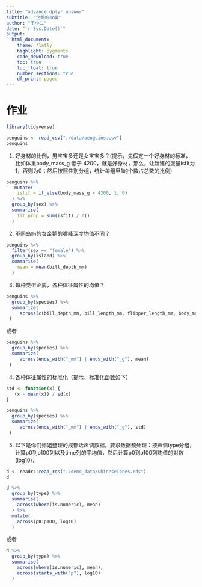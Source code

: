 ```yaml
---
title: "advance dplyr answer"
subtitle: "企鹅的故事"
author: "王小二"
date: "`r Sys.Date()`"
output: 
  html_document:
    theme: flatly
    highlight: pygments
    code_download: true
    toc: true
    toc_float: true
    number_sections: true
    df_print: paged
---
```



# 作业

```r
library(tidyverse)

penguins <- read_csv("./data/penguins.csv") 
penguins
```



1. 好身材的比例，男宝宝多还是女宝宝多？(提示，先假定一个好身材的标准，比如体重body_mass_g 低于 4200，就是好身材，那么，让新建的变量isfit为1，否则为0；然后按照性别分组，统计每组里1的个数占总数的比例)
```r
penguins %>% 
   mutate(
    isfit = if_else(body_mass_g < 4200, 1, 0)
  ) %>% 
  group_by(sex) %>% 
  summarise(
    fit_prop = sum(isfit) / n()
  )
```



2. 不同岛屿的女企鹅的嘴峰深度均值不同？
```r
penguins %>%
  filter(sex == "female") %>% 
  group_by(island) %>%
  summarise(
    mean = mean(bill_depth_mm)
  )
```


3. 每种类型企鹅，各种体征属性的均值？
```r
penguins %>%
  group_by(species) %>% 
  summarize(
     across(c(bill_depth_mm, bill_length_mm, flipper_length_mm, body_mass_g), mean)
 )
```

或者
```r
penguins %>%
  group_by(species) %>% 
  summarize(
     across(ends_with("_mm") | ends_with("_g"), mean)
 )
```



4. 各种体征属性的标准化（提示，标准化函数如下）
```r
std <- function(x) {
   (x - mean(x)) / sd(x)
}

penguins %>%
  group_by(species) %>% 
  summarize(
     across(ends_with("_mm") | ends_with("_g"), std)
 )
```



5. 以下是你们师姐整理的成都话声调数据。要求数据预处理：按声调type分组，计算p0到p100列以及time列的平均值，然后计算p0到p100列均值的对数(log10)，

```r
d <- readr::read_rds("./demo_data/ChineseTones.rds")
d
```


```r
d %>% 
  group_by(type) %>% 
  summarise(
    across(where(is.numeric), mean)
  ) %>% 
  mutate(
    across(p0:p100, log10)
  )
```

或者
```r
d %>% 
  group_by(type) %>% 
  summarise(
    across(where(is.numeric), mean),
    across(starts_with("p"), log10)
  )
```

